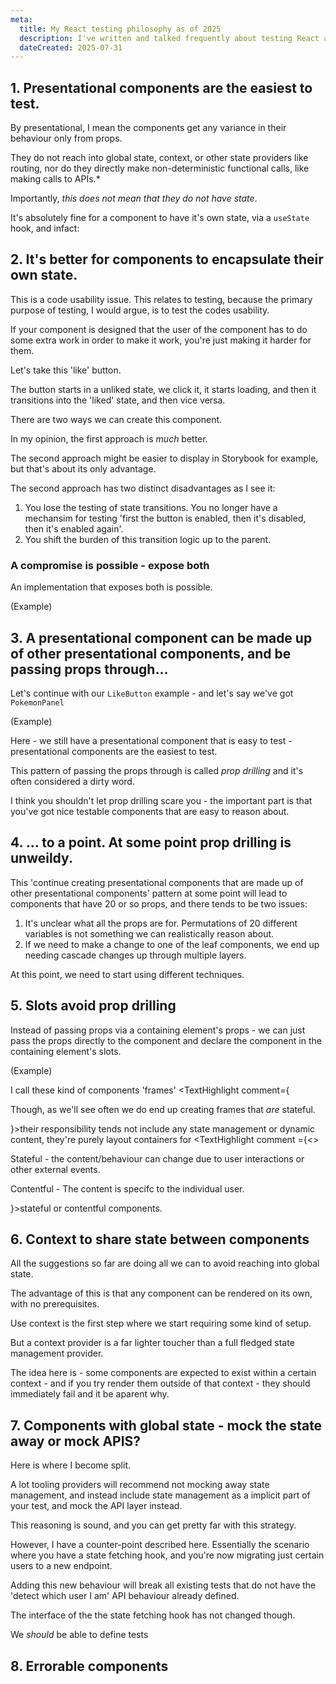 ```yaml
---
meta:
  title: My React testing philosophy as of 2025
  description: I've written and talked frequently about testing React applications - here's how I currently think about things
  dateCreated: 2025-07-31
---
```


## 1. Presentational components are the easiest to test. 

By presentational, I mean the components get any variance in their behaviour only from props. 

They do not reach into global state, context, or other state providers like routing, nor do they directly make non-deterministic functional calls, like making calls to APIs.*

Importantly, _this does not mean that they do not have state_. 

It's absolutely fine for a component to have it's own state, via a `useState` hook, and infact:

## 2. It's better for components to encapsulate their own state. 

This is a code usability issue. This relates to testing, because the primary purpose of testing, I would argue, is to test the codes usability.

If your component is designed that the user of the component has to do some extra work in order to make it work, you're just making it harder for them. 

Let's take this 'like' button. 


The button starts in a unliked state, we click it, it starts loading, and then it transitions into the 'liked' state, and then vice versa.

There are two ways we can create this component. 

In my opinion, the first approach is _much_ better. 

The second approach might be easier to display in Storybook for example, but that's about its only advantage. 

The second approach has two distinct disadvantages as I see it: 

1. You lose the testing of state transitions. You no longer have a mechansim for testing 'first the button is enabled, then it's disabled, then it's enabled again'. 
2. You shift the burden of this transition logic up to the parent. 

### A compromise is possible - expose both 

An implementation that exposes both is possible. 

(Example)


## 3. A presentational component can be made up of other presentational components, and be passing props through... 

Let's continue with our `LikeButton` example - and let's say we've got `PokemonPanel`

(Example) 

Here - we still have a presentational component that is easy to test - presentational components are the easiest to test. 

This pattern of passing the props through is called _prop drilling_ and it's often considered a dirty word. 

I think you shouldn't let prop drilling scare you - the important part is that you've got nice testable components that are easy to reason about. 

## 4. ... to a point. At some point prop drilling is unweildy.

This 'continue creating presentational components that are made up of other presentational components' pattern at some point will lead to components that have 20 or so props, and there tends to be two issues: 

1. It's unclear what all the props are for. Permutations of 20 different variables is not something we can realistically reason about. 
2. If we need to make a change to one of the leaf components, we end up needing cascade changes up through multiple layers.  

At this point, we need to start using different techniques. 


## 5. Slots avoid prop drilling 

Instead of passing props via a containing element's props - we can just pass the props directly to the component and declare the component in the containing element's slots. 

(Example)

I call these kind of components 'frames' <TextHighlight comment={<p>Though, as we'll see often we do end up creating frames that <i>are</i> stateful.</p>}>their responsibility tends not include any state management or dynamic content</TextHighlight>, they're purely layout containers for <TextHighlight comment ={<>
<p>Stateful - the content/behaviour can change due to user interactions or other external events.</p><p>Contentful - The content is specifc to the individual user.</p></>}>stateful or contentful</TextHighlight> components.

## 6. Context to share state between components 

All the suggestions so far are doing all we can to avoid reaching into global state.

The advantage of this is that any component can be rendered on its own, with no prerequisites.

Use context is the first step where we start requiring some kind of setup. 

But a context provider is a far lighter toucher than a full fledged state management provider. 

The idea here is - some components are expected to exist within a certain context - and if you try render them outside of that context - they should immediately fail and it be aparent why. 

## 7. Components with global state - mock the state away or mock APIS? 

Here is where I become split. 

A lot tooling providers will recommend not mocking away state management, and instead include state management as a implicit part of your test, and mock the API layer instead. 

This reasoning is sound, and you can get pretty far with this strategy. 

However, I have a counter-point described here. Essentially the scenario where you have a state fetching hook, and you're now migrating just certain users to a new endpoint.

Adding this new behaviour will break all existing tests that do not have the 'detect which user I am' API behaviour already defined. 

The interface of the the state fetching hook has not changed though. 

We _should_ be able to define tests 


## 8. Errorable components 

